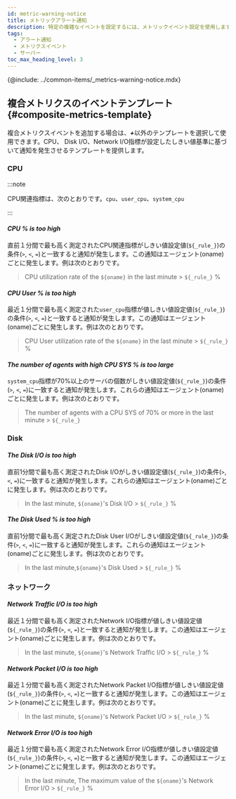 ```yaml
---
id: metric-warning-notice
title: メトリックアラート通知
description: 特定の複雑なイベントを設定するには、メトリックイベント設定を使用します。
tags:
  - アラート通知
  - メトリクスイベント
  - サーバー
toc_max_heading_level: 3
---
```


{@include: ../common-items/_metrics-warning-notice.mdx} 

## 複合メトリクスのイベントテンプレート{#composite-metrics-template}

複合メトリクスイベントを追加する場合は、**_+_**<Cmdname sid="create_new_composite_mxql_event" className="uitext" />以外のテンプレートを選択して使用できます。CPU、 Disk I/O、Network I/O指標が設定したしきい値基準に基づいて通知を発生させるテンプレートを提供します。 

<ImgLang img='server-composite-metrics-template.png' desc='サーバー複合メトリクスのイベントテンプレート' />

### CPU

:::note 

CPU関連指標は、次のとおりです。`cpu`、`user_cpu`、`system_cpu`

:::

#### **_CPU % is too high_**

直前１分間で最も高く測定されたCPU関連指標がしきい値設定値(`${_rule_}`)の条件(`>`, `<`, `=`)と一致すると通知が発生します。この通知はエージェント(oname)ごとに発生します。<Cmdname sid="message" className="uitext" />例は次のとおりです。

> CPU utilization rate of the `${oname}` in the last minute > `${_rule_}` %

#### **_CPU User % is too high_**

最近１分間で最も高く測定された`user_cpu`指標が値しきい値設定値(`${_rule_}`)の条件(`>`, `<`, `=`)と一致すると通知が発生します。この通知はエージェント(oname)ごとに発生します。<Cmdname sid="message" className="uitext" />例は次のとおりです。

> CPU User utilization rate of the `${oname}` in the last minute > `${_rule_} `%

#### **_The number of agents with high CPU SYS % is too large_**

`system_cpu`指標が70%以上のサーバの個数がしきい値設定値(`${_rule_}`)の条件(`>`, `<`, `=`)に一致すると通知が発生します。これらの通知はエージェント(oname) ごとに発生します。<Cmdname sid="message" className="uitext" />例は次のとおりです。 

> The number of agents with a CPU SYS of 70% or more in the last minute > `${_rule_}`

### Disk

#### **_The Disk I/O is too high_**

直前1分間で最も高く測定されたDisk I/Oがしきい値設定値(`${_rule_}`)の条件(`>`, `<`, `=`)に一致すると通知が発生します。これらの通知はエージェント(oname)ごとに発生します。<Cmdname sid="message" className="uitext" />例は次のとおりです。

> In the last minute, `${oname}`'s Disk I/O > `${_rule_}` %

#### **_The Disk Used % is too high_**

直前1分間で最も高く測定されたDisk User I/Oがしきい値設定値(`${_rule_}`)の条件(`>`, `<`, `=`)に一致すると通知が発生します。これらの通知はエージェント(oname)ごとに発生します。<Cmdname sid="message" className="uitext" />例は次のとおりです。

> In the last minute,`${oname}`'s Disk Used > `${_rule_}` %

### ネットワーク

#### **_Network Traffic I/O is too high_**

最近１分間で最も高く測定されたNetwork I/O指標が値しきい値設定値(`${_rule_}`)の条件(`>`, `<`, `=`)と一致すると通知が発生します。この通知はエージェント(oname)ごとに発生します。<Cmdname sid="message" className="uitext" />例は次のとおりです。

> In the last minute, `${oname}`'s Network Traffic I/O > `${_rule_}` %

#### **_Network Packet I/O is too high_**

最近１分間で最も高く測定されたNetwork Packet I/O指標が値しきい値設定値(`${_rule_}`)の条件(`>`, `<`, `=`)と一致すると通知が発生します。この通知はエージェント(oname)ごとに発生します。<Cmdname sid="message" className="uitext" />例は次のとおりです。

> In the last minute, `${oname}`'s Network Packet I/O > `${_rule_}` %

#### **_Network Error I/O is too high_**

最近１分間で最も高く測定されたNetwork Error I/O指標が値しきい値設定値(`${_rule_}`)の条件(`>`, `<`, `=`)と一致すると通知が発生します。この通知はエージェント(oname)ごとに発生します。<Cmdname sid="message" className="uitext" />例は次のとおりです。

>  In the last minute, The maximum value of the `${oname}`'s Network Error I/O > `${_rule_}` %
